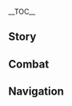 {{CharacterTabs}}
{{LanguageTabs}}
{{Stub|1={{Meta/VO|tl=1|rm=1|Korean}}}}
__TOC__
==Story==
{{VO/Story
|character           = {{ROOTPAGENAME}}
|language            = ko
|name                = 베넷

|vo_01_01_title      = 첫 만남...
|vo_01_01_subtitle   = Hello
|vo_01_01_file       = VO_{language}{character} Hello.ogg
|vo_01_01_tx         = 이게 네 모험단이야? 우와...엄청 활기차고 정이 넘치잖아? 아, 난 「베니 모험단」의 단장, 베넷이라고 해! 날 동료로 받아줘! 부탁할게!
|vo_01_01_rm         = 
|vo_01_01_tl         = 

|vo_02_01_title      = 잡담・보물
|vo_02_01_subtitle   = Chat: Treasures
|vo_02_01_file       = VO_{language}{character} Chat - Treasures.ogg
|vo_02_01_tx         = 주위를 찾아보자. 보물이 있을지도 몰라!
|vo_02_01_rm         = 
|vo_02_01_tl         = 
|vo_02_02_title      = 잡담・모험
|vo_02_02_subtitle   = Chat: Adventures
|vo_02_02_file       = VO_{language}{character} Chat - Adventures.ogg
|vo_02_02_tx         = 누군가와 함께 모험하는 건 정말 오랜만이야! 가자!
|vo_02_02_rm         = 
|vo_02_02_tl         = 
|vo_02_03_title      = 잡담・조롱
|vo_02_03_subtitle   = Chat: Self-Deprecation
|vo_02_03_file       = VO_{language}{character} Chat - Self-Deprication.ogg
|vo_02_03_tx         = 「가만히 있으면 좋은 일이 생기지 않는다」고 하잖아. 물론 나처럼 재수가 없다면 어딜 가도 똑같겠지만...
|vo_02_03_rm         = 
|vo_02_03_tl         = 

<!-- Weather -->
|vo_03_01_title      = 비가 올 때…
|vo_03_01_subtitle   = When It Rains
|vo_03_01_file       = VO_{language}{character} When It Rains.ogg
|vo_03_01_tx         = 모험할 때 대부분 이런 날씨였어
|vo_03_01_rm         = 
|vo_03_01_tl         = 
|vo_03_02_title      = 번개가 칠 때…
|vo_03_02_subtitle   = When Thunder Strikes
|vo_03_02_file       = VO_{language}{character} When Thunder Strikes.ogg
|vo_03_02_tx         = 아! 나랑 너무 가깝게 서 있지 마. 그래야 벼락 안 맞아!
|vo_03_02_rm         = 
|vo_03_02_tl         = 
|vo_03_03_title      = 햇살이 좋을 때...
|vo_03_03_subtitle   = When the Sun Is Out
|vo_03_03_file       = VO_{language}{character} When the Sun Is Out.ogg
|vo_03_03_tx         = 오늘 날씨 정말 좋다...아! 이런 말만 하면 항상 비가 왔었지
|vo_03_03_rm         = 
|vo_03_03_tl         = 
|vo_03_04_title      = 강풍이 불 때...
|vo_03_04_subtitle   = When the Wind Is Blowing
|vo_03_04_file       = VO_{language}{character} When the Wind Is Blowing.ogg
|vo_03_04_tx         = 바람에 날아온 돌멩이에 안 맞게 조심해!
|vo_03_04_rm         = 
|vo_03_04_tl         = 

|vo_04_01_title      = 아침 인사…
|vo_04_01_subtitle   = Good Morning
|vo_04_01_file       = VO_{language}{character} Good Morning.ogg
|vo_04_01_tx         = 좋은 아침! 오늘은 어디로 모험하러 갈까?
|vo_04_01_rm         = 
|vo_04_01_tl         = 
|vo_04_02_title      = 점심 인사…
|vo_04_02_subtitle   = Good Afternoon
|vo_04_02_file       = VO_{language}{character} Good Afternoon.ogg
|vo_04_02_tx         = 샌드위치 챙겨 왔는데, 먹을래? 반 나눠줄게...으윽! 케, 켁...미안, 목에 걸렸어
|vo_04_02_rm         = 
|vo_04_02_tl         = 
|vo_04_03_title      = 저녁 인사…
|vo_04_03_subtitle   = Good Evening
|vo_04_03_file       = VO_{language}{character} Good Evening.ogg
|vo_04_03_tx         = 아버지들과 이야기하러 가지 않을래? 베테랑 모험가들의 이야기는 정말 재밌어!
|vo_04_03_rm         = 
|vo_04_03_tl         = 
|vo_04_04_title      = 굿나잇…
|vo_04_04_subtitle   = Good Night
|vo_04_04_file       = VO_{language}{character} Good Night.ogg
|vo_04_04_tx         = 가려고? 너와 함께 모험할 수 있어서 정말 기뻤어! 다음에도 꼭 불러줘!
|vo_04_04_rm         = 
|vo_04_04_tl         = 

|vo_05_01_title      = {name} 자신에 대해・모험단
|vo_05_01_subtitle   = About {character}: Adventure Team
|vo_05_01_file       = VO_{language}{character} About {character} - Adventure Team.ogg
|vo_05_01_tx         = 내가 바로 「베니 모험단」의 단장, 몬드의 모험가 길드를 일으킬 샛별이지... 다른 단원들은 한 번도 못 봤다고? 그게...다들 휴가 가서, 하하
|vo_05_01_rm         = 
|vo_05_01_tl         = 
|vo_05_02_title      = {name} 자신에 대해・나쁜 운
|vo_05_02_subtitle   = About {character}: Bad Luck
|vo_05_02_file       = VO_{language}{character} About {character} - Bad Luck.ogg
|vo_05_02_tx         = 소문만큼 운이 나쁘진 않아. 길을 가다가 사냥꾼들이 설치한 함정에 빠진다든가, 갑자기 쓰러진 나무에 머리가 깨지는 정도랄까. 뭐 이런 일은 흔히 있는 거잖아, 안 그래?
|vo_05_02_rm         = 
|vo_05_02_tl         = 

|vo_06_01_title      = 우리에 대해・파트너
|vo_06_01_subtitle   = About Us: Teammates
|vo_06_01_file       = VO_{language}{character} About Us - Teammates.ogg
|vo_06_01_tx         = 하하하, 안 돼. 「베니 모험단」은 이미 인원이 다 찼어...적합한 사람이 그렇게 많은데, 굳이 나 같이 운이 나쁜 놈을 찾을 필요는 없잖아?
|vo_06_01_rm         = 
|vo_06_01_tl         = 
|vo_06_02_title      = 우리에 대해・분업
|vo_06_02_subtitle   = About Us: Division of Labor
|vo_06_02_file       = VO_{language}{character} About Us - Division of Labor.ogg
|vo_06_02_tx         = 앞으로 몬스터 유인과 함정 활성화는 내가 맡을 테니, 보물은 너한테 맡길게. 아, 안된다고? 괜찮아. 내가 다칠까 봐 걱정하지 않아도 돼, 이건 내 전문이거든! 게다가 널 위해서라면, 얼마든지 할 수 있어!
|vo_06_02_rm         = 
|vo_06_02_tl         = 
|vo_06_03_title      = 우리에 대해・위험 지대
|vo_06_03_subtitle   = About Us: Dangerous Places
|vo_06_03_file       = VO_{language}{character} About Us - Dangerous Places.ogg
|vo_06_03_tx         = 네가 왜 나랑 파트너하자고 했는지 알 것 같아. 너랑 난 닮았거든. 너도 위험한 상황을 즐기는 거야! 모험은 위험해서 더 짜릿한 법이지
|vo_06_03_rm         = 
|vo_06_03_tl         = 

|vo_07_01_title      = 「신의 눈」에 대해...
|vo_07_01_subtitle   = About the [[Vision]]
|vo_07_01_file       = VO_{language}{character} About the Vision.ogg
|vo_07_01_tx         = 나처럼 운이 나쁜 사람도 신의 인정을 받을 수 있다니. 신도 날 포기하지 않았는데, 내가 어떻게 포기할 수 있겠어?
|vo_07_01_rm         = 
|vo_07_01_tl         = 
|vo_07_02_title      = 하고 싶은 이야기...
|vo_07_02_subtitle   = Something to Share
|vo_07_02_file       = VO_{language}{character} Something to Share.ogg
|vo_07_02_tx         = 기회 되면 나중에 나랑 몬드의 야경을 감상하러 가지 않을래? 몬드성의 불이 밝혀지고, 시드르 호수에 달빛이 비치면 정말 아름답거든…어디서 봤냐고? 하하, 예전에 회오리에 휩쓸려 엄청 높은 곳까지 갔거든…뭐? 가고 싶지 않다고? 음, 알겠어...
|vo_07_02_rm         = 
|vo_07_02_tl         = 
|vo_07_03_title      = 흥미있는 일...
|vo_07_03_subtitle   = Interesting Things
|vo_07_03_file       = VO_{language}{character} Interesting Things.ogg
|vo_07_03_tx         = 사실 난 양배추를 엄청 좋아해. 평범해 보이지만 빼놓을 수 없는 음식이잖아. 양배추는 여러 곳에서 자라는데, 다양한 식자재와 잘 어울리면서도 다른 재료의 맛을 해치지 않아. 사실 평범한 것도, 괜찮잖아
|vo_07_03_rm         = 
|vo_07_03_tl         = 

|vo_08_01_title      = 바바라에 대해...
|vo_08_01_subtitle   = About [[Barbara]]
|vo_08_01_file       = VO_{language}{character} About Barbara.ogg
|vo_08_01_tx         = 그녀는 노래도 잘하고 춤도 잘 춰! 모험이 순조롭지 않을 때면 그녀의 공연을 보러 가는데, 관객들과 함께 구호를 외치고 응원을 하면 기분이 좋아진다니까, 정말 신기해! 그래서 그렇게 인기가 많은 거겠지...나도 그렇게 인기 많은 단장이면 좋겠다
|vo_08_01_rm         = 
|vo_08_01_tl         = 
|vo_08_02_title      = 클레에 대해…
|vo_08_02_subtitle   = About [[Klee]]
|vo_08_02_file       = VO_{language}{character} About Klee.ogg
|vo_08_02_tx         = 그 아이는...정말 귀엽긴 한데, 난 그 애와 반드시 거리를 유지해야돼. 나랑만 있으면 그 애의 폭탄이 갑자기 터지거든... 나야 원래 운이 나쁘니 괜찮지만, 클레가 다치기라도 하면 큰일이야. 그럼 기사단 사람들이 날 가만두지 않을 거라고
|vo_08_02_rm         = 
|vo_08_02_tl         = 
|vo_08_03_title      = 피슬에 대해...
|vo_08_03_subtitle   = About [[Fischl]]
|vo_08_03_file       = VO_{language}{character} About Fischl.ogg
|vo_08_03_tx         = 그녀는 이세계에서 온 「단죄의 황녀」인데, 정말 대단해! 그녀의 고향으로 모험을 가고 싶다고 여러 번 말했는데, 그럴 때마다 우물쭈물 거리더라고... 음, 분명 내가 위험할까 봐 걱정해주는 거겠지. 그녀의 고향은 정말 무서운 곳인가 봐
|vo_08_03_rm         = 
|vo_08_03_tl         = 
|vo_08_04_title      = 진에 대해…
|vo_08_04_subtitle   = About [[Jean]]
|vo_08_04_file       = VO_{language}{character} About Jean.ogg
|vo_08_04_tx         = 진 단장에게 몬드의 모험가 길드에 대한 지원을 요청할 생각이었는데, 어떻게 말을 꺼내야 할지 모르겠어...우리 모험가 길드는 기사단처럼 규율이 많지 않거든. 항상 아버지들과는 자유롭게 웃고 떠드는데, 이런 태도로 진 단장과 말하면 안 되겠지...기사단의 경례하는 방식이라도 배워야 하나?
|vo_08_04_rm         = 
|vo_08_04_tl         = 
|vo_08_05_title      = 바르카에 대해...
|vo_08_05_subtitle   = About [[Varka]]
|vo_08_05_file       = VO_{language}{character} About Varka.ogg
|vo_08_05_tx         = 난 그를 무척 존경해. 그 유명한 대 단장님이잖아! 페보니우스 기사단을 이끌다니 정말 대단하셔. 그런데 생각해보니까, 모험단은 규모가 너무 크면 안 될 거 같아. 너무 바빠지면 아버지들을 돌볼 수가 없잖아. 하하, 역시 지금 이대로가 좋겠어
|vo_08_05_rm         = 
|vo_08_05_tl         = 
|vo_08_06_title      = 레이저에 대해...
|vo_08_06_subtitle   = About [[Razor]]
|vo_08_06_file       = VO_{language}{character} About Razor.ogg
|vo_08_06_tx         = 울프 영지의 그 소년? 험악해 보이고 말도 잘 안 하지만... 사실 되게 재밌는 사람이야! 우리 둘 다 고기를 엄청 좋아하는데, 내가 그에게 고기 요리를 해주면 그는 내게 늑대와 대화하는 법을 가르쳐 주지. 하하, 다음에 같이 갈래?
|vo_08_06_rm         = 
|vo_08_06_tl         = 
|vo_08_07_title      = 엠버에 대해...
|vo_08_07_subtitle   = About [[Amber]]
|vo_08_07_file       = VO_{language}{character} About Amber.ogg
|vo_08_07_tx         = 아아, 생각났어. 그 좌충우돌하는 여자애...그녀도 나처럼 자주 야외로 모험을 떠나! 단지...길가에 솥만 있으면 항상 검은 연기와 함께 뭔가 탄 냄새가 나...아, 혹시 그녀도 운이 나쁜가?
|vo_08_07_rm         = 
|vo_08_07_tl         = 
|vo_08_08_title      = 노엘에 대해...
|vo_08_08_subtitle   = About [[Noelle]]
|vo_08_08_file       = VO_{language}{character} About Noelle.ogg
|vo_08_08_tx         = 사실 꽤 오랫 동안 그녀를 지켜봤는데 재능도 있고 엄청난 노력파지만 기사단에선 정식 기사가 아닌 메이드인 모양이야. 너~무 아깝지 않아? 에휴, 모험가 길드로 왔다면 벌써 엄청난 모험가가 됐을 텐데
|vo_08_08_rm         = 
|vo_08_08_tl         = 

|vo_09_01_title      = {name}에 대해 알기・첫 번째
|vo_09_01_subtitle   = More About {character}: I
|vo_09_01_file       = VO_{language}{character} More About {character} - 01.ogg
|vo_09_01_tx         = 나에 대해 알고 싶다고? 하하, 난 그냥 운이 나쁜 평범한 모험가일 뿐이야. 너의 전설적인 경험에 비하면 언급조차 부끄럽지
|vo_09_01_rm         = 
|vo_09_01_tl         = 
|vo_09_02_title      = {name}에 대해 알기・두 번째
|vo_09_02_subtitle   = More About {character}: II
|vo_09_02_file       = VO_{language}{character} More About {character} - 02.ogg
|vo_09_02_tx         = 「아버지들」...난 몬드의 연로한 모험가들을 이렇게 불러. 난 그분들이 아주 위험한 곳에서 주워온 고아래. 신기하지? 운이 이렇게 나쁜데도 누군가에게 구해져 지금까지 살아 있다니. 그야말로 기적이지
|vo_09_02_rm         = 
|vo_09_02_tl         = 
|vo_09_03_title      = {name}에 대해 알기・세 번째
|vo_09_03_subtitle   = More About {character}: III
|vo_09_03_file       = VO_{language}{character} More About {character} - 03.ogg
|vo_09_03_tx         = 눈치챘구나...하하, 맞아, 「베니 모험단」은 오래 전부터 나 혼자였어. 난 운이 안 좋은 편이라, 아무리 쉽고 안전한 모험도 위험해져버려. 누가 나 같은 단장을 따르겠어...너도 그렇게 생각해？
|vo_09_03_rm         = 
|vo_09_03_tl         = 
|vo_09_04_title      = {name}에 대해 알기・네 번째
|vo_09_04_subtitle   = More About {character}: IV
|vo_09_04_file       = VO_{language}{character} More About {character} - 04.ogg
|vo_09_04_tx         = 난 태어날 때부터 운이 나빴어. 하지만 이젠 익숙해. 사실 다르게 생각해보면 「운이 나쁜」게 좋은 일일 수도 있어. 운이 나빠서 죽을 수도 있다는 생각에, 살아있을 때 더 많은 곳을 모험하고 더 많은 사람을 만나야겠다고 생각했거든&mdash;&mdash;그렇지 않았으면 너와 만날 기회도 없었을 거야, 하하!
|vo_09_04_rm         = 
|vo_09_04_tl         = 
|vo_09_05_title      = {name}에 대해 알기・다섯 번째
|vo_09_05_subtitle   = More About {character}: V
|vo_09_05_file       = VO_{language}{character} More About {character} - 05.ogg
|vo_09_05_tx         = 그러고 보니, 우리가 파트너가 된 지도 한참 됐네. 내겐 꿈이 있어. 몬드성의 모험가 길드가 7개국에서 가장 큰 길드가 된다면, 티바트 대륙을 일주할 거야! 「베니 모험단」은 가장 위대한 모험단이 될 거고 우리 둘은 가장 위대한 모험가가 되는 거지! 아...넌 언제 가입된 거냐고? 에헤헤, 그런 사소한 건 신경 쓰지 마~
|vo_09_05_rm         = 
|vo_09_05_tl         = 

|vo_10_01_title      = {name}의 취미...
|vo_10_01_subtitle   = {character}'s Hobbies
|vo_10_01_file       = VO_{language}{character} Hobbies.ogg
|vo_10_01_tx         = 난 뭐든 다 좋지만, 역시 모험하는 게 제일 좋아! 언젠가 이 세상에서 제일 진귀한 보물을 찾아낼 거야. 그럼 아버지들도 호강시켜드릴 수 있고, 몬드의 모험가 길드도 떠들썩해질 거야!
|vo_10_01_rm         = 
|vo_10_01_tl         = 
|vo_10_02_title      = {name}의 고민...
|vo_10_02_subtitle   = {character}'s Troubles
|vo_10_02_file       = VO_{language}{character} Troubles.ogg
|vo_10_02_tx         = 굳이 말하자면…. 정말 운이 나쁜 날은 기분이 별로야. 예를 들면 모험을 하면서 아무것도 못 찾거나, 아버지의 고질병이 도진다거나 하면 말이야. 그렇다고 이런 게 고민거리가 되진 않아. 자고 일어나면 다 잊어버리거든. 새로운 하루는 새롭게 시작해야지!
|vo_10_02_rm         = 
|vo_10_02_tl         = 
|vo_10_03_title      = 좋아하는 음식…
|vo_10_03_subtitle   = Favorite Food
|vo_10_03_file       = VO_{language}{character} Favorite Food.ogg
|vo_10_03_tx         = 고기! 고기는 에너지를 가장 많이 채워주는 음식이지! 버섯 닭꼬치, 스테이크, 그리고 달콤달콤 닭고기 스튜! 모두 내가 자신 있는 요리야. 나와 함께 모험하면 절대 굶을 일은 없을 거야
|vo_10_03_rm         = 
|vo_10_03_tl         = 
|vo_10_04_title      = 싫어하는 음식...
|vo_10_04_subtitle   = Least Favorite Food
|vo_10_04_file       = VO_{language}{character} Least Favorite Food.ogg
|vo_10_04_tx         = 모험가가 편식하면 안 되지만 난 절운고추 같은 매운 음식은 잘 못 먹어...먹기만 하면 숨이 막혀서 숨을 쉬기만 해도 매워지는 것 같다니까? 게다가 먹으면 꼭 배탈이 나거든...이렇게 악마 같은 열매는 대체 어떻게 생겨난 걸까?
|vo_10_04_rm         = 
|vo_10_04_tl         = 

<!-- Receiving a Gift -->
|vo_11_01_title      = 선물 획득・첫 번째
|vo_11_01_subtitle   = Receiving a Gift: I
|vo_11_01_file       = VO_{language}{character} Receiving a Gift - 01.ogg
|vo_11_01_tx         = 너무 행복해! 헤헤… 으아! 설마 최근의 행운을 다 써버린 거 아니야…?
|vo_11_01_rm         = 
|vo_11_01_tl         = 

|vo_11_02_title      = 선물 획득・두 번째
|vo_11_02_subtitle   = Receiving a Gift: II
|vo_11_02_file       = VO_{language}{character} Receiving a Gift - 02.ogg
|vo_11_02_tx         = 역시 네가 만든 건 뭐든 맛있구나!
|vo_11_02_rm         = 
|vo_11_02_tl         = 

|vo_11_03_title      = 선물 획득・세 번째
|vo_11_03_subtitle   = Receiving a Gift: III
|vo_11_03_file       = VO_{language}{character} Receiving a Gift - 03.ogg
|vo_11_03_tx         = 큰일이야… 배가 아프기 시작했어…
|vo_11_03_rm         = 
|vo_11_03_tl         = 

|vo_12_01_title      = 생일…
|vo_12_01_subtitle   = Birthday
|vo_12_01_file       = VO_{language}{character} Birthday.ogg
|vo_12_01_tx         = 생일 축하해! 올해엔 가장 좋은 운이 따르길! 헤헤, 걱정 마, 나쁜 운은 전염되지 않으니까. 내가 있는 한 그게 너한테 갈 일은 없어
|vo_12_01_rm         = 
|vo_12_01_tl         = 

|vo_13_01_title      = 돌파의 느낌・기
|vo_13_01_subtitle   = Feelings About Ascension: Intro
|vo_13_01_file       = VO_{language}{character} Feelings About Ascension - 01.ogg
|vo_13_01_tx         = 운 빼고 모든 힘이 다 증가됐어! 하하
|vo_13_01_rm         = 
|vo_13_01_tl         = 
|vo_13_02_title      = 돌파의 느낌・승
|vo_13_02_subtitle   = Feelings About Ascension: Building Up
|vo_13_02_file       = VO_{language}{character} Feelings About Ascension - 02.ogg
|vo_13_02_tx         = 이렇게 너와 한 걸음 더 가까워졌어. 계속해서 노력할 거야!
|vo_13_02_rm         = 
|vo_13_02_tl         = 
|vo_13_03_title      = 돌파의 느낌・전
|vo_13_03_subtitle   = Feelings About Ascension: Climax
|vo_13_03_file       = VO_{language}{character} Feelings About Ascension - 03.ogg
|vo_13_03_tx         = 이렇게 강한 힘을 얻었으니, 너한테 보답해야겠지? 아 맞다! 엄청난 보물이 숨어있는 비경을 아는데, 같이 모험하러 갈래?
|vo_13_03_rm         = 
|vo_13_03_tl         = 
|vo_13_04_title      = 돌파의 느낌・결
|vo_13_04_subtitle   = Feelings About Ascension: Conclusion
|vo_13_04_file       = VO_{language}{character} Feelings About Ascension - 04.ogg
|vo_13_04_tx         = 네 덕분에 나도 다른 사람들을 지킬 수 있는 힘을 갖게 됐어. 이제 사람들이 날 다르게 보겠지&mdash;&mdash; 그 운이 나쁘고 항상 만신창이였던 베넷이, 드디어 듬직한 모험가가 됐다고! …에헤헤, 그러면 좋겠지만
|vo_13_04_rm         = 
|vo_13_04_tl         = 
}}

==Combat==
{{Combat VO
|character           = {{ROOTPAGENAME}}
|language            = ko

|skill_1_tx          = ''(Press)'' 핫——
|skill_1_tl          = 
|skill_1_rm          = 
|skill_2_file        = Elemental Skill 1 Step 1 03
|skill_2_tx          = ''(Press)'' 불타올라라!
|skill_2_tl          = 
|skill_2_rm          = 
|skill_3_file        = Elemental Skill 1 Step 2 01
|skill_3_tx          = ''(Hold Level 1)'' 하늘로 날려주마!
|skill_3_tl          = 
|skill_3_rm          = 
|skill_4_file        = Elemental Skill 1 Step 2 02
|skill_4_tx          = ''(Hold Level 1)'' 흐아!
|skill_4_tl          = 
|skill_4_rm          = 
|skill_5_file        = Elemental Skill 1 Step 3 01
|skill_5_tx          = ''(Hold Level 2)'' 모두 터트려주지!
|skill_5_tl          = 
|skill_5_rm          = 
|skill_6_file        = Elemental Skill 1 Step 3 02
|skill_6_tx          = ''(Hold Level 2)'' 모두 비켜
|skill_6_tl          = 
|skill_6_rm          = 
|skill_7_file        = Elemental Skill 1 02

|burst_1_tx          = 내가 모두를 지켜줄게!
|burst_1_tl          = 
|burst_1_rm          = 
|burst_2_tx          = 총공격을 시작하지!
|burst_2_tl          = 
|burst_2_rm          = 
|burst_3_tx          = 이깟 상처 따위 아프지 않아!
|burst_3_tl          = 
|burst_3_rm          = 

|sprint-s_1_tx       = 모험, 모험!
|sprint-s_1_tl       = 
|sprint-s_1_rm       = 
|sprint-s_2_file     = Sprint Start 03
|sprint-s_2_tx       = 좋아, 출발!
|sprint-s_2_tl       = 
|sprint-s_2_rm       = 
|sprint-s_3_file     = Sprint Start 02


|glider_1_file       = Deploying Wind Glider 01,Deploying Wind Glider 02,Deploying Wind Glider 03

|chest_1_tx          = 진짜 보물이야!
|chest_1_tl          = 
|chest_1_rm          = 
|chest_2_tx          = 나도 운이 좋을 때가 있다니!
|chest_2_tl          = 
|chest_2_rm          = 
|chest_3_tx          = 이건 기적이야!
|chest_3_tl          = 
|chest_3_rm          = 

|low-hp_1_tx         = 이런… 요새 붕대 가격이 비싸다고!
|low-hp_1_tl         = 
|low-hp_1_rm         = 
|low-hp_2_tx         = 걱정 마…. 난 버틸 수 있어
|low-hp_2_tl         = 
|low-hp_2_rm         = 
|low-hp_3_tx         = 절체절명의 반격? 그건 내 전문이지, 내게 맡겨
|low-hp_3_tl         = 
|low-hp_3_rm         = 

|fallen_1_tx         = 난 정말 자격 없는 단장이야…
|fallen_1_tl         = 
|fallen_1_rm         = 
|fallen_2_tx         = 예상했던 대로… 운이 나빴어…
|fallen_2_tl         = 
|fallen_2_rm         = 
|fallen_3_tx         = 악운의 저주를… 돌파하지 못했군…
|fallen_3_tl         = 
|fallen_3_rm         = 

|hit-l_1_tx          = 우연일 뿐이야
|hit-l_1_tl          = 
|hit-l_1_rm          = 
|hit-l_2_file        = Light Hit Taken 01,Light Hit Taken 02,Light Hit Taken 03,Light Hit Taken 04,Light Hit Taken 05,Light Hit Taken 06

|hit-h_1_tx          = 아파 죽겠네
|hit-h_1_tl          = 
|hit-h_1_rm          = 
|hit-h_2_tx          = 또 못 피했어…
|hit-h_2_tl          = 
|hit-h_2_rm          = 
|hit-h_3_file        = Heavy Hit Taken 01,Heavy Hit Taken 02,Heavy Hit Taken 03,Heavy Hit Taken 04,Heavy Hit Taken 05,Heavy Hit Taken 06

|join_1_tx           = 나, 날 불러준 거야?
|join_1_tl           = 
|join_1_rm           = 
|join_2_tx           = 절대 발목 잡지 않을게! 아… 최대한
|join_2_tl           = 
|join_2_rm           = 
|join_3_tx           = 좋았어!
|join_3_tl           = 
|join_3_rm           = 

|idle_1_actual_tx    = {{tx}}
|idle_1_actual_tl    = 
|idle_1_actual_rm    = 
|idle_2_actual_tx    = {{tx}}
|idle_2_actual_tl    = 
|idle_2_actual_rm    = 

|atk-l_1_file        = Light Attack 01,Light Attack 02,Light Attack 03,Light Attack 04,Light Attack 05,Light Attack 06,Light Attack 07

|atk-m_1_file        = Mid Attack 01,Mid Attack 02,Mid Attack 03

|atk-h_1_file        = Heavy Attack 01,Heavy Attack 02,Heavy Attack 03

|climb_1_file        = Climbing 01,Climbing 02,Climbing 03

|climb-b_1_file      = Climbing Breath 01,Climbing Breath 02,Climbing Breath 03

|jump_1_file         = Jumping 01,Jumping 02,Jumping 03,Jumping 04,Jumping 05
}}

==Navigation==
{{Character Navbox|link type=vo-ko}}